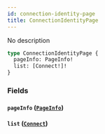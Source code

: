 ```yaml
---
id: connection-identity-page
title: ConnectionIdentityPage
---
```



No description

```graphql
type ConnectionIdentityPage {
  pageInfo: PageInfo!
  list: [Connect!]!
}
```


### Fields

#### `pageInfo` ([`PageInfo`](/cyberconnect-api/reference/objects/page-info))




#### `list` ([`Connect`](/cyberconnect-api/reference/objects/connect))






